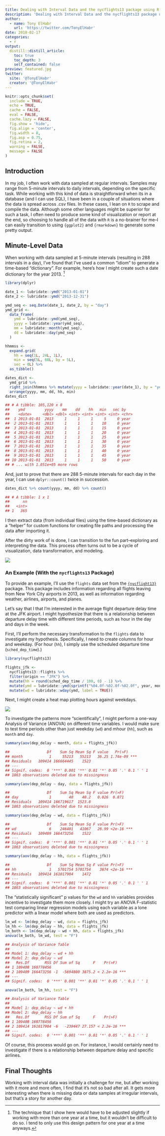 ```yaml
---
title: Dealing with Interval Data and the nycflights13 package using R
description: 'Dealing with Interval Data and the nycflights13 package using R'
author:
  - name: Tony ElHabr
    url: 'https://twitter.com/TonyElHabr'
date: 2018-02-17
categories:
  - r
output: 
  distill::distill_article:
    toc: true
    toc_depth: 3
    self_contained: false
preview: featured.jpg
twitter:
  site: '@TonyElHabr'
  creator: '@TonyElHabr'
---
```


```r
knitr::opts_chunk$set(
  include = TRUE,
  echo = TRUE,
  cache = FALSE,
  eval = FALSE,
  cache.lazy = FALSE,
  fig.show = 'hide',
  fig.align = 'center',
  fig.width = 8,
  fig.asp = 0.75,
  fig.retina = 2,
  warning = FALSE,
  message = FALSE
)
```

## Introduction

In my job, I often work with data sampled at regular intervals. Samples may range from 5-minute intervals to daily intervals, depending on the specific task. While working with this kind of data is straightforward when its in a database (and I can use SQL), I have been in a couple of situations where the data is spread across .csv files. In these cases, I lean on `R` to scrape and compile the data. Although some other languages might be superior for such a task, I often need to produce some kind of visualization or report at the end, so choosing to handle all of the data with `R` is a no-brainer for me--I can easily transition to using `{ggplot2}` and `{rmarkdown}` to generate some pretty output.

## Minute-Level Data

When working with data sampled at 5-minute intervals (resulting in 288 intervals in a day), I've found that I've used a common "idiom" to generate a time-based "dictionary". For example, here's how I might create such a date dictionary for the year 2013. [^1]

[^1]: The technique that I show here would have to be adjusted slightly if working with more than one year at a time, but it wouldn't be difficult to do so. I tend to only use this design pattern for one year at a time anyways.

```r
library(dplyr)

date_1 <- lubridate::ymd("2013-01-01")
date_2 <- lubridate::ymd("2013-12-31")

ymd_seq <- seq.Date(date_1, date_2, by = "day")
ymd_grid <-
  data_frame(
    ymd = lubridate::ymd(ymd_seq),
    yyyy = lubridate::year(ymd_seq),
    mm = lubridate::month(ymd_seq),
    dd = lubridate::day(ymd_seq)
  )

hhmmss <-
  expand.grid(
    hh = seq(1L, 24L, 1L), 
    min = seq(5L, 60L, by = 5L), 
    sec = 0L) %>% 
  as_tibble()

dates_dict <-
  ymd_grid %>%
  right_join(hhmmss %>% mutate(yyyy = lubridate::year(date_1), by = "year")) %>% 
  arrange(yyyy, mm, dd, hh, min)
dates_dict
```

```r
## # A tibble: 105,120 x 8
##    ymd         yyyy    mm    dd    hh   min   sec by   
##    <date>     <dbl> <dbl> <int> <int> <int> <int> <chr>
##  1 2013-01-01  2013     1     1     1     5     0 year 
##  2 2013-01-01  2013     1     1     1    10     0 year 
##  3 2013-01-01  2013     1     1     1    15     0 year 
##  4 2013-01-01  2013     1     1     1    20     0 year 
##  5 2013-01-01  2013     1     1     1    25     0 year 
##  6 2013-01-01  2013     1     1     1    30     0 year 
##  7 2013-01-01  2013     1     1     1    35     0 year 
##  8 2013-01-01  2013     1     1     1    40     0 year 
##  9 2013-01-01  2013     1     1     1    45     0 year 
## 10 2013-01-01  2013     1     1     1    50     0 year 
## # ... with 1.051e+05 more rows
```

And, just to prove that there are 288 5-minute intervals for each day in the year, I can use `dplyr::count()` twice in succession.

```r
dates_dict %>% count(yyyy, mm, dd) %>% count()
```

```r
## # A tibble: 1 x 1
##      nn
##   <int>
## 1   365
```

I then extract data (from individual files) using the time-based dictionary as a "helper" for custom functions for creating file paths and processing the data after importing it.

After the dirty work of is done, I can transition to the fun part--exploring and interpreting the data. This process often turns out to be a cycle of visualization, data transformation, and modeling.

![](data-science.png)

### An Example (With the `nycflights13` Package)

To provide an example, I'll use the `flights` data set from the [`{nycflight13}`](https://cran.r-project.org/web/packages/nycflights13/index.html) package. This package includes information regarding all flights leaving from New York City airports in 2013, as well as information regarding weather, airlines, airports, and planes.

Let's say that I that I'm interested in the average flight departure delay time at the JFK airport. I might hypothesize that there is a relationship between departure delay time with different time periods, such as hour in the day and days in the week.

First, I'll perform the necessary transformation to the `flights` data to investigate my hypothesis. Specifically, I need to create columns for hour and weekday. (For hour (`hh`), I simply use the scheduled departure time (`sched_dep_time`).)

```r
library(nycflights13)

flights_jfk <-
  nycflights13::flights %>% 
  filter(origin == "JFK") %>% 
  mutate(hh = round(sched_dep_time / 100, 0) - 1) %>% 
  mutate(ymd = lubridate::ymd(sprintf("%04.0f-%02.0f-%02.0f", year, month, day))) %>% 
  mutate(wd = lubridate::wday(ymd, label = TRUE))
```

Next, I might create a heat map plotting hours against weekdays.

![](viz_nycflight13-1.png)

To investigate the patterns more "scientifically", I might perform a one-way Analysis of Variance (ANOVA) on different time variables. I would make sure to test time periods other than just weekday (`wd`) and mhour (`hh`), such as `month` and `day`.

```r
summary(aov(dep_delay ~ month, data = flights_jfk))
```

```r
##                 Df    Sum Sq Mean Sq F value   Pr(>F)    
## month            1     55213   55213   36.25 1.74e-09 ***
## Residuals   109414 166664445    1523                     
## ---
## Signif. codes:  0 '***' 0.001 '**' 0.01 '*' 0.05 '.' 0.1 ' ' 1
## 1863 observations deleted due to missingness
```

```r
summary(aov(dep_delay ~ day, data = flights_jfk))
```

```r
##                 Df    Sum Sq Mean Sq F value Pr(>F)
## day              1        40    40.2   0.026  0.871
## Residuals   109414 166719617  1523.8               
## 1863 observations deleted due to missingness
```

```r
summary(aov(dep_delay ~ wd, data = flights_jfk))
```

```r
##                 Df    Sum Sq Mean Sq F value Pr(>F)    
## wd               6    246401   41067   26.99 <2e-16 ***
## Residuals   109409 166473256    1522                   
## ---
## Signif. codes:  0 '***' 0.001 '**' 0.01 '*' 0.05 '.' 0.1 ' ' 1
## 1863 observations deleted due to missingness
```

```r
summary(aov(dep_delay ~ hh, data = flights_jfk))
```

```r
##                 Df    Sum Sq Mean Sq F value Pr(>F)    
## hh               1   5701754 5701754    3874 <2e-16 ***
## Residuals   109414 161017904    1472                   
## ---
## Signif. codes:  0 '***' 0.001 '**' 0.01 '*' 0.05 '.' 0.1 ' ' 1
## 1863 observations deleted due to missingness
```

The "statistically significant" p values for the `wd` and `hh` variables provides incentive to investigate them more closely. I might try an ANOVA F-statistic test comparing linear regression models using each variable as a lone predictor with a linear model where both are used as predictors.

```r
lm_wd <- lm(dep_delay ~ wd, data = flights_jfk)
lm_hh <- lm(dep_delay ~ hh, data = flights_jfk)
lm_both <- lm(dep_delay ~ wd + hh, data = flights_jfk)
anova(lm_both, lm_wd, test = "F")
```

```r
## Analysis of Variance Table
## 
## Model 1: dep_delay ~ wd + hh
## Model 2: dep_delay ~ wd
##   Res.Df       RSS Df Sum of Sq      F    Pr(>F)    
## 1 109408 160778456                                  
## 2 109409 166473256 -1  -5694800 3875.2 < 2.2e-16 ***
## ---
## Signif. codes:  0 '***' 0.001 '**' 0.01 '*' 0.05 '.' 0.1 ' ' 1
```

```r
anova(lm_both, lm_hh, test = "F")
```

```r
## Analysis of Variance Table
## 
## Model 1: dep_delay ~ wd + hh
## Model 2: dep_delay ~ hh
##   Res.Df       RSS Df Sum of Sq      F    Pr(>F)    
## 1 109408 160778456                                  
## 2 109414 161017904 -6   -239447 27.157 < 2.2e-16 ***
## ---
## Signif. codes:  0 '***' 0.001 '**' 0.01 '*' 0.05 '.' 0.1 ' ' 1
```

Of course, this process would go on. For instance, I would certainly need to investigate if there is a relationship between departure delay and specific airlines.

## Final Thoughts

Working with interval data was initially a challenge for me, but after working with it more and more often, I find that it's not so bad after all. It gets more interesting when there is missing data or data samples at irregular intervals, but that's a story for another day.
